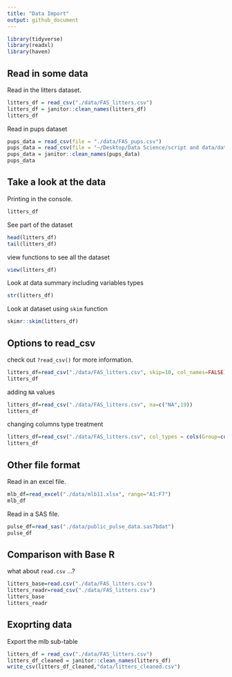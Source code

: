 ```yaml
---
title: "Data Import"
output: github_document
---
```


```r
library(tidyverse)
library(readxl)
library(haven)
```

## Read in some data 

Read in the litters dataset. 
```r
litters_df = read_csv("./data/FAS_litters.csv")
litters_df = janitor::clean_names(litters_df)
litters_df
```

Read in pups dataset 
```r
pups_data = read_csv(file = "./data/FAS_pups.csv")
pups_data = read_csv(file = "~/Desktop/Data Science/script and data/data_wrangling_i/data/FAS_litters.csv")
pups_data = janitor::clean_names(pups_data)
pups_data
```

## Take a look at the data

Printing in the console. 

```r
litters_df
```
See part of the dataset 
```r
head(litters_df)
tail(litters_df)
```
view functions to see all the dataset
```r
view(litters_df)
```
Look at data summary including variables types 
```r
str(litters_df)
```
Look at dataset using `skim` function 
```r
skimr::skim(litters_df)
```


## Options to read_csv

check out ` ?read_csv()` for more information. 
```r
litters_df=read_csv("./data/FAS_litters.csv", skip=10, col_names=FALSE)
litters_df
```

adding `NA` values 
```r
litters_df=read_csv("./data/FAS_litters.csv", na=c("NA",19))
litters_df
```
changing columns type treatment 
```r
litters_df=read_csv("./data/FAS_litters.csv", col_types = cols(Group=col_factor()))
litters_df
```

## Other file format

Read in an excel file.

```r
mlb_df=read_excel("./data/mlb11.xlsx", range="A1:F7")
mlb_df
```

Read in a SAS file.
```r
pulse_df=read_sas("./data/public_pulse_data.sas7bdat")
pulse_df
```

## Comparison with Base R

what about `read.csv` ...? 

```r
litters_base=read.csv("./data/FAS_litters.csv")
litters_readr=read_csv("./data/FAS_litters.csv")
litters_base
litters_readr
```

## Exoprting data

Export the mlb sub-table
```r
litters_df = read_csv("./data/FAS_litters.csv")
litters_df_cleaned = janitor::clean_names(litters_df)
write_csv(litters_df_cleaned,"data/litters_cleaned.csv")
```

